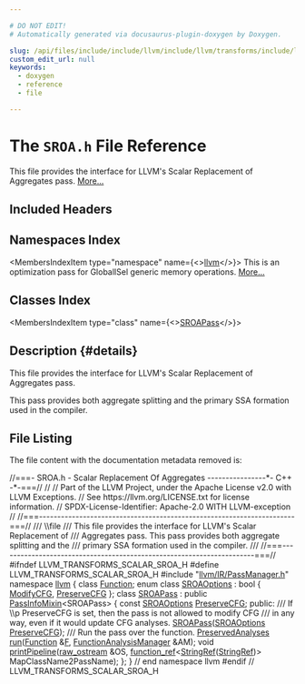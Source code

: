 ```yaml
---

# DO NOT EDIT!
# Automatically generated via docusaurus-plugin-doxygen by Doxygen.

slug: /api/files/include/include/llvm/include/llvm/transforms/include/llvm/transforms/scalar/sroa-h
custom_edit_url: null
keywords:
  - doxygen
  - reference
  - file

---
```





# The `SROA.h` File Reference

<DoxygenPage pluginConfig={pluginConfig}>

This file provides the interface for LLVM&#39;s Scalar Replacement of Aggregates pass. <a href="#details">More...</a>

## Included Headers

<IncludesList>
<IncludesListItem
  filePath="llvm/IR/PassManager.h"
  permalink="/docs/api/files/include/include/llvm/include/llvm/ir/passmanager-h"
  isLocal="true" />
</IncludesList>

## Namespaces Index

<MembersIndex>

<MembersIndexItem
  type="namespace"
  name={<><a href="/docs/api/namespaces/llvm">llvm</a></>}>
This is an optimization pass for GlobalISel generic memory operations. <a href="/docs/api/namespaces/llvm/#details">More...</a>
</MembersIndexItem>

</MembersIndex>

## Classes Index

<MembersIndex>

<MembersIndexItem
  type="class"
  name={<><a href="/docs/api/classes/llvm/sroapass">SROAPass</a></>}>
</MembersIndexItem>

</MembersIndex>

## Description {#details}

This file provides the interface for LLVM&#39;s Scalar Replacement of Aggregates pass.

This pass provides both aggregate splitting and the primary SSA formation used in the compiler.

## File Listing

The file content with the documentation metadata removed is:

<ProgramListing>

<Link id="l00001" /><CodeLine lineNumber="1"><Highlight kind="comment">//===- SROA.h - Scalar Replacement Of Aggregates ----------------&#42;- C++ -&#42;-===//</Highlight><Highlight kind="normal"></Highlight></CodeLine>
<Link id="l00002" /><CodeLine lineNumber="2"><Highlight kind="normal"></Highlight><Highlight kind="comment">//</Highlight><Highlight kind="normal"></Highlight></CodeLine>
<Link id="l00003" /><CodeLine lineNumber="3"><Highlight kind="normal"></Highlight><Highlight kind="comment">// Part of the LLVM Project, under the Apache License v2.0 with LLVM Exceptions.</Highlight><Highlight kind="normal"></Highlight></CodeLine>
<Link id="l00004" /><CodeLine lineNumber="4"><Highlight kind="normal"></Highlight><Highlight kind="comment">// See https://llvm.org/LICENSE.txt for license information.</Highlight><Highlight kind="normal"></Highlight></CodeLine>
<Link id="l00005" /><CodeLine lineNumber="5"><Highlight kind="normal"></Highlight><Highlight kind="comment">// SPDX-License-Identifier: Apache-2.0 WITH LLVM-exception</Highlight><Highlight kind="normal"></Highlight></CodeLine>
<Link id="l00006" /><CodeLine lineNumber="6"><Highlight kind="normal"></Highlight><Highlight kind="comment">//</Highlight><Highlight kind="normal"></Highlight></CodeLine>
<Link id="l00007" /><CodeLine lineNumber="7"><Highlight kind="normal"></Highlight><Highlight kind="comment">//===----------------------------------------------------------------------===//</Highlight><Highlight kind="comment"></Highlight></CodeLine>
<Link id="l00008" /><CodeLine lineNumber="8"><Highlight kind="comment">/// \\file</Highlight></CodeLine>
<Link id="l00009" /><CodeLine lineNumber="9"><Highlight kind="comment">/// This file provides the interface for LLVM&#39;s Scalar Replacement of</Highlight></CodeLine>
<Link id="l00010" /><CodeLine lineNumber="10"><Highlight kind="comment">/// Aggregates pass. This pass provides both aggregate splitting and the</Highlight></CodeLine>
<Link id="l00011" /><CodeLine lineNumber="11"><Highlight kind="comment">/// primary SSA formation used in the compiler.</Highlight></CodeLine>
<Link id="l00012" /><CodeLine lineNumber="12"><Highlight kind="comment">///</Highlight><Highlight kind="normal"></Highlight></CodeLine>
<Link id="l00013" /><CodeLine lineNumber="13"><Highlight kind="normal"></Highlight><Highlight kind="comment">//===----------------------------------------------------------------------===//</Highlight><Highlight kind="normal"></Highlight></CodeLine>
<Link id="l00014" /><CodeLine lineNumber="14"><Highlight kind="normal"></Highlight></CodeLine>
<Link id="l00015" /><CodeLine lineNumber="15"><Highlight kind="normal"></Highlight><Highlight kind="preprocessor">#ifndef LLVM&#95;TRANSFORMS&#95;SCALAR&#95;SROA&#95;H</Highlight><Highlight kind="normal"></Highlight></CodeLine>
<Link id="l00016" /><CodeLine lineNumber="16"><Highlight kind="normal"></Highlight><Highlight kind="preprocessor">#define LLVM&#95;TRANSFORMS&#95;SCALAR&#95;SROA&#95;H</Highlight><Highlight kind="normal"></Highlight></CodeLine>
<Link id="l00017" /><CodeLine lineNumber="17"><Highlight kind="normal"></Highlight></CodeLine>
<Link id="l00018" /><CodeLine lineNumber="18"><Highlight kind="normal"></Highlight><Highlight kind="preprocessor">#include &quot;<a href="/docs/api/files/include/include/llvm/include/llvm/ir/passmanager-h">llvm/IR/PassManager.h</a>&quot;</Highlight><Highlight kind="normal"></Highlight></CodeLine>
<Link id="l00019" /><CodeLine lineNumber="19"><Highlight kind="normal"></Highlight></CodeLine>
<Link id="l00020" /><CodeLine lineNumber="20"><Highlight kind="normal"></Highlight><Highlight kind="keyword">namespace </Highlight><Highlight kind="normal"><a href="/docs/api/namespaces/llvm">llvm</a> &#123;</Highlight></CodeLine>
<Link id="l00021" /><CodeLine lineNumber="21"><Highlight kind="normal"></Highlight></CodeLine>
<Link id="l00022" /><CodeLine lineNumber="22"><Highlight kind="normal"></Highlight><Highlight kind="keyword">class </Highlight><Highlight kind="normal"><a href="/docs/api/classes/llvm/function">Function</a>;</Highlight></CodeLine>
<Link id="l00023" /><CodeLine lineNumber="23"><Highlight kind="normal"></Highlight></CodeLine>
<Link id="l00024" /><CodeLine lineNumber="24" lineLink="/docs/api/namespaces/llvm/#af4e437674a39417056e3028415053139acaaa9d6e801d3edf358e569e31d9f59c"><Highlight kind="normal"></Highlight><Highlight kind="keyword">enum class</Highlight><Highlight kind="normal"> <a href="/docs/api/namespaces/llvm/#af4e437674a39417056e3028415053139">SROAOptions</a> : </Highlight><Highlight kind="keywordtype">bool</Highlight><Highlight kind="normal"> &#123; <a href="/docs/api/namespaces/llvm/#af4e437674a39417056e3028415053139acaaa9d6e801d3edf358e569e31d9f59c">ModifyCFG</a>, <a href="/docs/api/namespaces/llvm/#af4e437674a39417056e3028415053139a83b74c73aa3a3ef410382d9d1b4298a7">PreserveCFG</a> &#125;;</Highlight></CodeLine>
<Link id="l00025" /><CodeLine lineNumber="25"><Highlight kind="normal"></Highlight></CodeLine>
<Link id="l00026" /><CodeLine lineNumber="26" lineLink="/docs/api/classes/llvm/sroapass"><Highlight kind="normal"></Highlight><Highlight kind="keyword">class </Highlight><Highlight kind="normal"><a href="/docs/api/classes/llvm/sroapass/#ad7c554d0057ca7a875a0a8fef3d50ffa">SROAPass</a> : </Highlight><Highlight kind="keyword">public</Highlight><Highlight kind="normal"> <a href="/docs/api/structs/llvm/passinfomixin">PassInfoMixin</a>&lt;SROAPass&gt; &#123;</Highlight></CodeLine>
<Link id="l00027" /><CodeLine lineNumber="27"><Highlight kind="normal">  </Highlight><Highlight kind="keyword">const</Highlight><Highlight kind="normal"> <a href="/docs/api/namespaces/llvm/#af4e437674a39417056e3028415053139">SROAOptions</a> <a href="/docs/api/namespaces/llvm/#af4e437674a39417056e3028415053139a83b74c73aa3a3ef410382d9d1b4298a7">PreserveCFG</a>;</Highlight></CodeLine>
<Link id="l00028" /><CodeLine lineNumber="28"><Highlight kind="normal"></Highlight></CodeLine>
<Link id="l00029" /><CodeLine lineNumber="29"><Highlight kind="normal"></Highlight><Highlight kind="keyword">public</Highlight><Highlight kind="normal">:</Highlight><Highlight kind="comment"></Highlight></CodeLine>
<Link id="l00030" /><CodeLine lineNumber="30"><Highlight kind="comment">  /// If \\p PreserveCFG is set, then the pass is not allowed to modify CFG</Highlight></CodeLine>
<Link id="l00031" /><CodeLine lineNumber="31"><Highlight kind="comment">  /// in any way, even if it would update CFG analyses.</Highlight><Highlight kind="normal"></Highlight></CodeLine>
<Link id="l00032" /><CodeLine lineNumber="32"><Highlight kind="normal">  <a href="/docs/api/classes/llvm/sroapass/#ad7c554d0057ca7a875a0a8fef3d50ffa">SROAPass</a>(<a href="/docs/api/namespaces/llvm/#af4e437674a39417056e3028415053139">SROAOptions</a> <a href="/docs/api/namespaces/llvm/#af4e437674a39417056e3028415053139a83b74c73aa3a3ef410382d9d1b4298a7">PreserveCFG</a>);</Highlight></CodeLine>
<Link id="l00033" /><CodeLine lineNumber="33"><Highlight kind="normal"></Highlight><Highlight kind="comment"></Highlight></CodeLine>
<Link id="l00034" /><CodeLine lineNumber="34"><Highlight kind="comment">  /// Run the pass over the function.</Highlight><Highlight kind="normal"></Highlight></CodeLine>
<Link id="l00035" /><CodeLine lineNumber="35"><Highlight kind="normal">  <a href="/docs/api/classes/llvm/preservedanalyses">PreservedAnalyses</a> <a href="/docs/api/classes/llvm/sroapass/#a6cca3e145c2eb9050c6b4b94e2f760a0">run</a>(<a href="/docs/api/classes/llvm/function">Function</a> &amp;<a href="/docs/api/files/lib/lib/support/md5-cpp/#a96d73bbd7af15cb1fc38c3f4a3bd82e9">F</a>, <a href="/docs/api/namespaces/llvm/#adce09a5a0de0e3177eb00e932734af2f">FunctionAnalysisManager</a> &amp;AM);</Highlight></CodeLine>
<Link id="l00036" /><CodeLine lineNumber="36"><Highlight kind="normal"></Highlight></CodeLine>
<Link id="l00037" /><CodeLine lineNumber="37"><Highlight kind="normal">  </Highlight><Highlight kind="keywordtype">void</Highlight><Highlight kind="normal"> <a href="/docs/api/classes/llvm/sroapass/#a83580fd53eefd840860e0b048e9f6d43">printPipeline</a>(<a href="/docs/api/classes/llvm/raw-ostream">raw&#95;ostream</a> &amp;OS,</Highlight></CodeLine>
<Link id="l00038" /><CodeLine lineNumber="38"><Highlight kind="normal">                     <a href="/docs/api/classes/llvm/function-ref">function&#95;ref</a>&lt;<a href="/docs/api/classes/llvm/stringref">StringRef</a>(<a href="/docs/api/classes/llvm/stringref">StringRef</a>)&gt; MapClassName2PassName);</Highlight></CodeLine>
<Link id="l00039" /><CodeLine lineNumber="39"><Highlight kind="normal">&#125;;</Highlight></CodeLine>
<Link id="l00040" /><CodeLine lineNumber="40"><Highlight kind="normal"></Highlight></CodeLine>
<Link id="l00041" /><CodeLine lineNumber="41"><Highlight kind="normal">&#125; </Highlight><Highlight kind="comment">// end namespace llvm</Highlight><Highlight kind="normal"></Highlight></CodeLine>
<Link id="l00042" /><CodeLine lineNumber="42"><Highlight kind="normal"></Highlight></CodeLine>
<Link id="l00043" /><CodeLine lineNumber="43"><Highlight kind="normal"></Highlight><Highlight kind="preprocessor">#endif </Highlight><Highlight kind="comment">// LLVM&#95;TRANSFORMS&#95;SCALAR&#95;SROA&#95;H</Highlight><Highlight kind="normal"></Highlight></CodeLine>

</ProgramListing>

</DoxygenPage>
